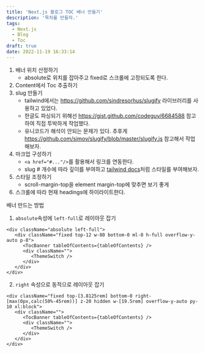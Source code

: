```yaml
---
title: 'Next.js 블로그 TOC 배너 만들기'
description: '목차를 만들자.'
tags:
  - Next.js
  - Blog
  - Toc
draft: true
date: 2022-11-19 16:33:14
---
```


1. 배너 위치 산정하기
   - absolute로 위치를 잡아주고 fixed로 스크롤에 고정되도록 한다.
2. Content에서 Toc 추출하기
3. slug 만들기
   - tailwind에서는 https://github.com/sindresorhus/slugify 라이브러리를 사용하고 있었다.
   - 한글도 파싱되기 위해선 https://gist.github.com/codeguy/6684588 참고하여 직접 투박하게 작업했다.
   - 유니코드가 해석이 안되는 문제가 있다. 추후게 https://github.com/simov/slugify/blob/master/slugify.js 참고해서 작업해보자.
4. 마크업 구성하기
   - `<a href="#..."/>`를 활용해서 링크를 연동한다.
   - slug # 개수에 따라 깊이를 부여하고 [tailwind docs](https://tailwindcss.com/docs/typography-plugin)처럼 스타일를 부여해보자.
5. 스타일 조정하기
   - scroll-margin-top을 element margin-top에 맞추면 보기 좋게
6. 스크롤에 따라 현재 headings에 하이라이트한다.



배너 만드는 방법

1. `absolute`속성에 `left-full`로 레이아웃 잡기

```tsx
<div className="absolute left-full">
   <div className="fixed top-12 w-80 bottom-0 ml-8 h-full overflow-y-auto p-8">
      <TocBanner tableOfContents={tableOfContents} />
      <div className="">
         <ThemeSwitch />
      </div>
   </div>
</div>
```

2. `right` 속성으로 동적으로 레이아웃 잡기

```tsx
<div className="fixed top-[3.8125rem] bottom-0 right-[max(0px,calc(50%-45rem))] z-20 hidden w-[19.5rem] overflow-y-auto py-10 xl:block">
   <div className="">
      <TocBanner tableOfContents={tableOfContents} />
      <div className="">
         <ThemeSwitch />
      </div>
   </div>
</div>
```
